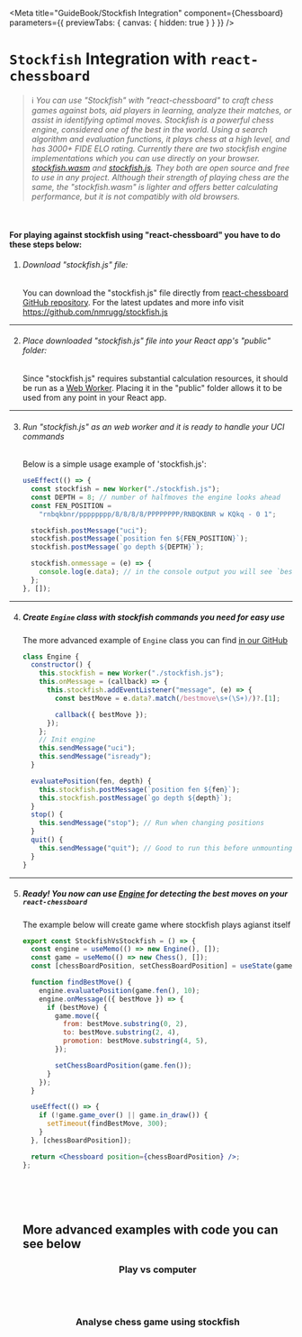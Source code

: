 

<Meta
  title="GuideBook/Stockfish Integration"
  component={Chessboard}
  parameters={{ previewTabs: { canvas: { hidden: true } } }}
/>


# `Stockfish` Integration with `react-chessboard`

> ℹ️ _You can use "Stockfish" with "react-chessboard" to craft chess games against bots, aid players in learning, analyze their matches, or assist in identifying optimal moves.
> Stockfish is a powerful chess engine, considered one of the best in the world. Using a search algorithm and evaluation functions, it plays chess at a high level, and has 3000+ FIDE ELO rating.
> Currently there are two stockfish engine implementations which you can use directly on your browser. [stockfish.wasm](https://github.com/lichess-org/stockfish.wasm) and [stockfish.js](http://github.com/nmrugg/stockfish.js).
> They both are open source and free to use in any project. Although their strength of playing chess are the same, the "stockfish.wasm" is lighter and offers better calculating performance, but it is not compatibly with old browsers._

<br />

#### For playing against stockfish using "react-chessboard" you have to do these steps below:

1. ###### Download "stockfish.js" file:

   You can download the "stockfish.js" file directly from [react-chessboard GitHub repository](https://github.com/Clariity/react-chessboard/blob/main/stories/stockfish/stockfish.js). For the latest updates and more info visit https://github.com/nmrugg/stockfish.js

---

2. ###### Place downloaded "stockfish.js" file into your React app's "public" folder:

   Since "stockfish.js" requires substantial calculation resources, it should be run as a [Web Worker](https://developer.mozilla.org/en-US/docs/Web/API/Web_Workers_API/Using_web_workers). Placing it in the "public" folder allows it to be used from any point in your React app.

---

3. ###### Run "stockfish.js" as an web worker and it is ready to handle your UCI commands

   Below is a simple usage example of 'stockfish.js':

   ```js
   useEffect(() => {
     const stockfish = new Worker("./stockfish.js");
     const DEPTH = 8; // number of halfmoves the engine looks ahead
     const FEN_POSITION =
       "rnbqkbnr/pppppppp/8/8/8/8/PPPPPPPP/RNBQKBNR w KQkq - 0 1";

     stockfish.postMessage("uci");
     stockfish.postMessage(`position fen ${FEN_POSITION}`);
     stockfish.postMessage(`go depth ${DEPTH}`);

     stockfish.onmessage = (e) => {
       console.log(e.data); // in the console output you will see `bestmove e2e4` message
     };
   }, []);
   ```

---

4. ##### Create `Engine` class with stockfish commands you need for easy use

   The more advanced example of `Engine` class you can find [in our GitHub](https://github.com/Clariity/react-chessboard/blob/main/stories/stockfish/engine.ts)

   ```js
   class Engine {
     constructor() {
       this.stockfish = new Worker("./stockfish.js");
       this.onMessage = (callback) => {
         this.stockfish.addEventListener("message", (e) => {
           const bestMove = e.data?.match(/bestmove\s+(\S+)/)?.[1];

           callback({ bestMove });
         });
       };
       // Init engine
       this.sendMessage("uci");
       this.sendMessage("isready");
     }

     evaluatePosition(fen, depth) {
       this.stockfish.postMessage(`position fen ${fen}`);
       this.stockfish.postMessage(`go depth ${depth}`);
     }
     stop() {
       this.sendMessage("stop"); // Run when changing positions
     }
     quit() {
       this.sendMessage("quit"); // Good to run this before unmounting.
     }
   }
   ```

---

5.  ##### Ready! You now can use [Engine](https://github.com/Clariity/react-chessboard/blob/main/stories/stockfish/engine.ts) for detecting the best moves on your `react-chessboard`

    The example below will create game where stockfish plays agianst itself

    ```jsx
    export const StockfishVsStockfish = () => {
      const engine = useMemo(() => new Engine(), []);
      const game = useMemo(() => new Chess(), []);
      const [chessBoardPosition, setChessBoardPosition] = useState(game.fen());

      function findBestMove() {
        engine.evaluatePosition(game.fen(), 10);
        engine.onMessage(({ bestMove }) => {
          if (bestMove) {
            game.move({
              from: bestMove.substring(0, 2),
              to: bestMove.substring(2, 4),
              promotion: bestMove.substring(4, 5),
            });

            setChessBoardPosition(game.fen());
          }
        });
      }

      useEffect(() => {
        if (!game.game_over() || game.in_draw()) {
          setTimeout(findBestMove, 300);
        }
      }, [chessBoardPosition]);

      return <Chessboard position={chessBoardPosition} />;
    };
    ```

    <br />
    <br />
    <br />

    ## More advanced examples with code you can see below

    ### <center>Play vs computer</center>

    <Canvas>
      <Story id="example-chessboard--play-vs-computer" />
    </Canvas>

    <br /> <br />

    ### <center>Analyse chess game using stockfish</center>

    <Canvas>
      <Story id="example-chessboard--analysis-board" />
    </Canvas>
